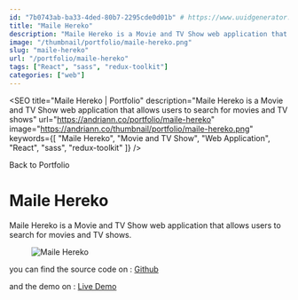 ```yaml
---
id: "7b0743ab-ba33-4ded-80b7-2295cde0d01b" # https://www.uuidgenerator.net/
title: "Maile Hereko"
description: "Maile Hereko is a Movie and TV Show web application that allows users to search for movies and TV shows"
image: "/thumbnail/portfolio/maile-hereko.png"
slug: "maile-hereko"
url: "/portfolio/maile-hereko"
tags: ["React", "sass", "redux-toolkit"]
categories: ["web"]
---
```



<SEO
  title="Maile Hereko | Portfolio"
  description="Maile Hereko is a Movie and TV Show web application that allows users to search for movies and TV shows"
  url="https://andriann.co/portfolio/maile-hereko"
  image="https://andriann.co/thumbnail/portfolio/maile-hereko.png"
  keywords={[
    "Maile Hereko",
    "Movie and TV Show",
    "Web Application",
    "React",
    "sass",
    "redux-toolkit"
  ]}
/>

<Container className="min-h-[400px] fade-up">

<Link href="/portfolio" passHref>
  <a className="text-blue-500">
    <FiArrowLeft className="inline align-middle text-base mr-2" />
    <span>Back to Portfolio</span>
  </a>
</Link>

<div id="spacer" className="mt-6 block" />

# Maile Hereko

Maile Hereko is a Movie and TV Show web application that allows users to search for movies and TV shows.

<figure className="aspect-video w-full max-w-lg mx-auto rounded-md mb-6">
  <Image
    src="/thumbnail/portfolio/maile-hereko.png"
    alt="Maile Hereko"
    width={1280}
    height={720}
    priority
    className="w-full h-full rounded-md aspect-video"
    layout="responsive"
  />
</figure>

you can find the source code on : [Github](https://github.com/andrianfaa/Movie-App)

and the demo on : [Live Demo](http://mailehereko.project.andriann.co/)

</Container>
<Footer />
